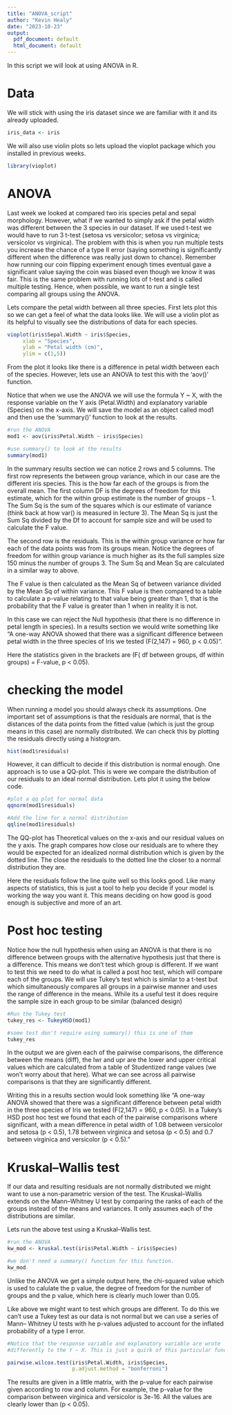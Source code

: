 ```yaml
---
title: "ANOVA_script"
author: "Kevin Healy"
date: "2023-10-23"
output:
  pdf_document: default
  html_document: default
---
```


In this script we will look at using ANOVA in R. 

# Data
We will stick with using the iris dataset since we are familiar with it and its 
already uploaded.

```r

iris_data <- iris

```

We will also use violin plots so lets upload the vioplot package which you 
installed in previous weeks.

```r
library(vioplot)
```

# ANOVA

Last week we looked at compared two iris species petal and sepal morphology. 
However, what if we wanted to simply ask if the petal width was different 
between the 3 species in our dataset. If we used t-test we would have to run 3 
t-test (setosa vs versicolor; setosa vs virginica; versicolor vs virginica). 
The problem with this is when you run multiple tests you increase the chance of 
a type II error (saying something is significantly different when the difference 
was really just down to chance). Remember how running our coin flipping 
experiment enough times eventual gave a significant value saying the coin was 
biased even though we know it was fair. This is the same problem with running 
lots of t-test and is called multiple testing. Hence, when possible, we want to 
run a single test comparing all groups using the ANOVA.

Lets compare the petal width between all three species. First lets plot this 
so we can get a feel of what the data looks like. We will use a violin plot as
its helpful to visually see the distributions of data for each species. 


```r
 
vioplot(iris$Sepal.Width ~ iris$Species,
     xlab = "Species",
     ylab = "Petal width (cm)",
     ylim = c(1,5))

```

From the plot it looks like there is a difference in petal width between each
of the species. However, lets use an ANOVA to test this with the 'aov()' 
function. 

Notice that when we use the ANOVA we will use the formula Y ~ X, with the 
response variable on the Y axis (Petal.Width) and explanatory variable (Species) 
on the x-axis. We will save the model as an object called mod1 and then use the 
'summary()' function to look at the results.


```r

#run the ANOVA
mod1 <- aov(iris$Petal.Width ~ iris$Species)

#use summary() to look at the results
summary(mod1)

```

In the summary results section we can notice 2 rows and 5 columns. The first 
row represents the between group variance, which in our case are the different 
iris species. This is the how far each of the groups is from the overall mean. 
The first column DF is the degrees of freedom for this estimate, which for 
the within group estimate is the number of groups - 1. The Sum Sq is the sum of 
the squares which is our estimate of variance (think back at how var() is 
measured in lecture 3). The Mean Sq is just the Sum Sq divided by the Df to 
account for sample size and will be used to calculate the F value.

The second row is the residuals. This is the within group variance or how far 
each of the data points was from its groups mean. Notice the degrees of freedom
for within group variance is much higher as its the full samples size 150 minus
the number of groups 3. The Sum Sq and Mean Sq are calculated in a similar way to
above. 

The F value is then calculated as the Mean Sq of between variance divided by 
the Mean Sq of within variance. This F value is then compared to a table to 
calculate a p-value relating to that value being greater than 1, that is the 
probability that the F value is greater than 1 when in reality it is not. 

In this case we can reject the Null hypothesis (that there is no difference in 
petal length in species). In a results section we would write something like
"A one-way ANOVA showed that there was a significant difference between petal 
width in the three species of Iris we tested (F(2,147) = 960, p < 0.05)".

Here the statistics given in the brackets are (F( df between groups, df within
groups) = F-value, p < 0.05).



# checking the model

When running a model you should always check its assumptions. One important
set of assumptions is that the residuals are normal, that is the distances of 
the data points from the fitted value (which is just the group means in
this case) are normally distributed. We can check this by plotting the residuals
directly using a histogram.

```r

hist(mod1$residuals)

```

However, it can difficult to decide if this distribution is normal enough. One 
approach is to use a QQ-plot. This is were we compare the distribution of our
residuals to an ideal normal distribution. Lets plot it using the below code.



```r

#plot a qq plot for normal data
qqnorm(mod1$residuals)

#Add the line for a normal distribution
qqline(mod1$residuals)

```


The QQ-plot has Theoretical values on the x-axis and our residual values on the
y axis. The graph compares how close our residuals are to where they would be 
expected for an idealized normal distribution which is given by the dotted line.
The close the residuals to the dotted line the closer to a normal distribution 
they are.

Here the residuals follow the line quite well so this looks good. Like many 
aspects of statistics, this is just a tool to help you decide if your model is 
working the way you want it. This means deciding on how good is good enough is 
subjective and more of an art.

# Post hoc testing

Notice how the null hypothesis when using an ANOVA is that there is no 
difference between groups with the alternative hypothesis just that there is a 
difference. This means we don't test which group is different. If we want to 
test this we need to do what is called a post hoc test, which will compare each 
of the groups. We will use Tukey's test which is similar to a t-test but which
simultaneously compares all groups in a pairwise manner and uses the range of
difference in the means. While its a useful test it does require the sample size
in each group to be similar (balanced design)


```r

#Run the Tukey test
tukey_res <- TukeyHSD(mod1)

#some test don't require using summary() this is one of them
tukey_res

```


In the output we are given each of the pairwise comparisons, the difference 
between the means (diff), the lwr and upr are the lower and upper critical 
values which are calculated from a table of Studentized range values (we won't
worry about that here). What we can see across all pairwise comparisons is that
they are significantly different. 

Writing this in a results section would look something like "A one-way ANOVA 
showed that there was a significant difference between petal width in the three 
species of Iris we tested (F(2,147) = 960, p < 0.05). In a Tukey's HSD post hoc 
test we found that each of the pairwise comparisons where significant, with a 
mean difference in petal width of 1.08 between versicolor and setosa (p < 0.5), 
1.78 between virginica and setosa (p < 0.5) and 0.7 between virginica and 
versicolor (p < 0.5)."


# Kruskal–Wallis test 

If our data and resulting residuals are not normally distributed we might want
to use a non-parametric version of the test. The Kruskal–Wallis extends on the
Mann–Whitney U test by comparing the ranks of each of the groups instead of the
means and variances. It only assumes each of the distributions are similar.

Lets run the above test using a Kruskal–Wallis test.

```r

#run the ANOVA
kw_mod <- kruskal.test(iris$Petal.Width ~ iris$Species)

#we don't need a summary() function for this function.
kw_mod

```
Unlike the ANOVA we get a simple output here, the chi-squared value which is 
used to calulate the p value, the degree of freedom for the number of groups and
the p value, which here is clearly much lower than 0.05.

Like above we might want to test which groups are different. To do this we can't
use a Tukey test as our data is not normal but we can use a series of Mann–
Whitney U tests with he p-values adjusted to account for the inflated 
probability of a type I error.

```r

#Notice that the response variable and explanatory variable are wrote
#differently to the Y ~ X. This is just a quirk of this particular function.

pairwise.wilcox.test(iris$Petal.Width, iris$Species, 
                     p.adjust.method = "bonferroni")

```

The results are given in a little matrix, with the p-value for each pairwise
given according to row and column. For example, the p-value for the comparison
between virginica and versicolor is 3e-16. All the values are clearly lower than
(p < 0.05). 


